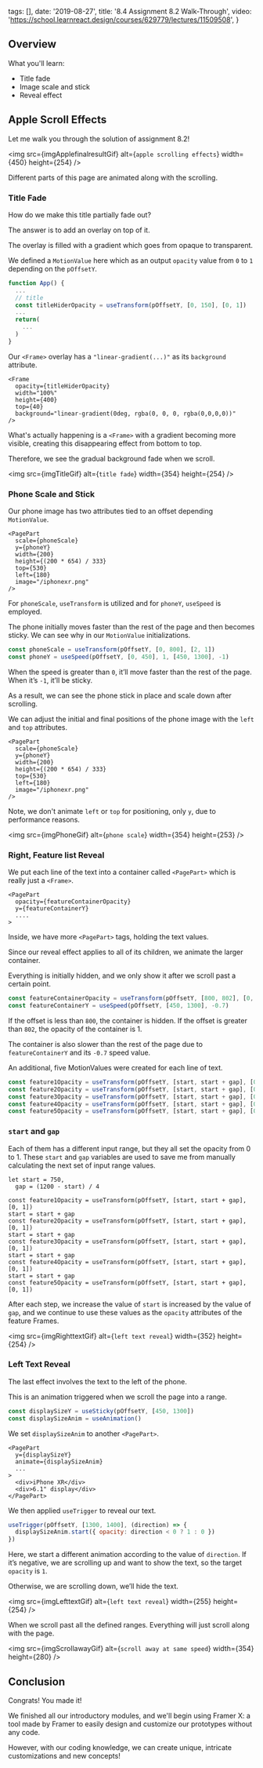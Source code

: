 
  tags: [],
  date: '2019-08-27',
  title: '8.4 Assignment 8.2 Walk-Through',
  video: 'https://school.learnreact.design/courses/629779/lectures/11509508',
}


## Overview

What you'll learn:

- Title fade
- Image scale and stick
- Reveal effect

<CourseVideoLink to={props.pageContext.frontmatter.video} />

## Apple Scroll Effects

Let me walk you through the solution of assignment 8.2!

<img
  src={imgApplefinalresultGif}
  alt={`apple scrolling effects`}
  width={450}
  height={254}
/>

Different parts of this page are animated along with the scrolling.

### Title Fade

How do we make this title partially fade out?

The answer is to add an overlay on top of it.

The overlay is filled with a gradient which goes from opaque to transparent.

We defined a `MotionValue` here which as an output `opacity` value from `0` to `1` depending on the `pOffsetY`.

```jsx
function App() {
  ...
  // title
  const titleHiderOpacity = useTransform(pOffsetY, [0, 150], [0, 1])
  ...
  return(
    ...
  )
}
```

Our `<Frame>` overlay has a `"linear-gradient(...)"` as its `background` attribute.

```jsx{2,6}
<Frame
  opacity={titleHiderOpacity}
  width="100%"
  height={400}
  top={40}
  background="linear-gradient(0deg, rgba(0, 0, 0, rgba(0,0,0,0))"
/>
```

What's actually happening is a `<Frame>` with a gradient becoming more visible, creating this disappearing effect from bottom to top.

Therefore, we see the gradual background fade when we scroll.

<img src={imgTitleGif} alt={`title fade`} width={354} height={254} />

### Phone Scale and Stick

Our phone image has two attributes tied to an offset depending `MotionValue`.

```jsx{2-3}
<PagePart
  scale={phoneScale}
  y={phoneY}
  width={200}
  height={(200 * 654) / 333}
  top={530}
  left={180}
  image="/iphonexr.png"
/>
```

For `phoneScale`, `useTransform` is utilized and for `phoneY`, `useSpeed` is employed.

The phone initially moves faster than the rest of the page and then becomes sticky. We can see why in our `MotionValue` initializations.

```jsx
const phoneScale = useTransform(pOffsetY, [0, 800], [2, 1])
const phoneY = useSpeed(pOffsetY, [0, 450], 1, [450, 1300], -1)
```

When the speed is greater than `0`, it’ll move faster than the rest of the page. When it’s `-1`, it’ll be sticky.

As a result, we can see the phone stick in place and scale down after scrolling.

We can adjust the initial and final positions of the phone image with the `left` and `top` attributes.

```jsx{6-7}
<PagePart
  scale={phoneScale}
  y={phoneY}
  width={200}
  height={(200 * 654) / 333}
  top={530}
  left={180}
  image="/iphonexr.png"
/>
```

Note, we don't animate `left` or `top` for positioning, only `y`, due to performance reasons.

<img src={imgPhoneGif} alt={`phone scale`} width={354} height={253} />

### Right, Feature list Reveal

We put each line of the text into a container called `<PagePart>` which is really just a `<Frame>`.

```jsx{2-3}
<PagePart
  opacity={featureContainerOpacity}
  y={featureContainerY}
  ....
>
```

Inside, we have more `<PagePart>` tags, holding the text values.

Since our reveal effect applies to all of its children, we animate the larger container.

Everything is initially hidden, and we only show it after we scroll past a certain point.

```jsx
const featureContainerOpacity = useTransform(pOffsetY, [800, 802], [0, 1])
const featureContainerY = useSpeed(pOffsetY, [450, 1300], -0.7)
```

If the offset is less than `800`, the container is hidden. If the offset is greater than `802`, the opacity of the container is 1.

The container is also slower than the rest of the page due to `featureContainerY` and its `-0.7` speed value.

An additional, five MotionValues were created for each line of text.

```jsx
const feature1Opacity = useTransform(pOffsetY, [start, start + gap], [0, 1])
const feature2Opacity = useTransform(pOffsetY, [start, start + gap], [0, 1])
const feature3Opacity = useTransform(pOffsetY, [start, start + gap], [0, 1])
const feature4Opacity = useTransform(pOffsetY, [start, start + gap], [0, 1])
const feature5Opacity = useTransform(pOffsetY, [start, start + gap], [0, 1])
```

### `start` and `gap`

Each of them has a different input range, but they all set the opacity from 0 to 1. These `start` and `gap` variables are used to save me from manually calculating the next set of input range values.

```jsx{1-2}
let start = 750,
  gap = (1200 - start) / 4

const feature1Opacity = useTransform(pOffsetY, [start, start + gap], [0, 1])
start = start + gap
const feature2Opacity = useTransform(pOffsetY, [start, start + gap], [0, 1])
start = start + gap
const feature3Opacity = useTransform(pOffsetY, [start, start + gap], [0, 1])
start = start + gap
const feature4Opacity = useTransform(pOffsetY, [start, start + gap], [0, 1])
start = start + gap
const feature5Opacity = useTransform(pOffsetY, [start, start + gap], [0, 1])
```

After each step, we increase the value of `start` is increased by the value of `gap`, and we continue to use these values as the `opacity` attributes of the feature Frames.

<img src={imgRighttextGif} alt={`left text reveal`} width={352} height={254} />

### Left Text Reveal

The last effect involves the text to the left of the phone.

This is an animation triggered when we scroll the page into a range.

```jsx
const displaySizeY = useSticky(pOffsetY, [450, 1300])
const displaySizeAnim = useAnimation()
```

We set `displaySizeAnim` to another `<PagePart>`.

```jsx{3}
<PagePart
  y={displaySizeY}
  animate={displaySizeAnim}
  ...
>
  <div>iPhone XR</div>
  <div>6.1" display</div>
</PagePart>
```

We then applied `useTrigger` to reveal our text.

```jsx
useTrigger(pOffsetY, [1300, 1400], (direction) => {
  displaySizeAnim.start({ opacity: direction < 0 ? 1 : 0 })
})
```

Here, we start a different animation according to the value of `direction`. If it’s negative, we are scrolling up and want to show the text, so the target `opacity` is `1`.

Otherwise, we are scrolling down, we’ll hide the text.

<img src={imgLefttextGif} alt={`left text reveal`} width={255} height={254} />

When we scroll past all the defined ranges. Everything will just scroll along with the page.

<img
  src={imgScrollawayGif}
  alt={`scroll away at same speed`}
  width={354}
  height={280}
/>

## Conclusion

Congrats! You made it!

We finished all our introductory modules, and we'll begin using Framer X: a tool made by Framer to easily design and customize our prototypes without any code.

However, with our coding knowledge, we can create unique, intricate customizations and new concepts!
